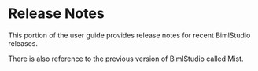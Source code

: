 # Release Notes

This portion of the user guide provides release notes for recent BimlStudio releases.

There is also reference to the previous version of BimlStudio called Mist.